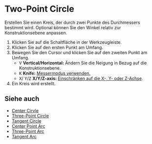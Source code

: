 
# Two-Point Circle

<Reference shortcut='' command='Two-Point Circle' button='Werkzeugleiste' />

Erstellen Sie einen Kreis, der durch zwei Punkte des Durchmessers bestimmt wird. Optional können Sie den Winkel relativ zur Konstruktionsebene anpassen.

1. Klicken Sie auf die Schaltfläche <ButtonIcon type="button-two-point-circle" /> in der Werkzeugleiste.
2. Klicken Sie auf den ersten Punkt am Umfang.
3. Bewegen Sie den Cursor und klicken Sie auf den zweiten Punkt am Umfang.
   - <kbd>V</kbd> **Vertical/Horizontal:** Ändern Sie die Neigung in Bezug auf die Konstruktionsebene.
   - <kbd>K</kbd> **Knife:** [Messermodus verwenden.](./sketching-essentials#use-knife-mode) 
   - <kbd>X</kbd>/ <kbd>Y</kbd>/<kbd>Z</kbd> **X/Y/Z-axis:** [Einschränken auf die X-, Y- oder Z-Achse](./sketching-essentials#constrain-to-an-axis).
4. Ein Kreis wird erstellt.

<VideoPlayer fileName="two-point-circle"/>

## Siehe auch
- [Center Cirvle](./center-circle)
- [Three-Point Circle](./three-point-circle)
- [Tangent Circle](./tangent-circle)
- [Center Point Arc](./center-point-arc)
- [Three-Point Arc](./three-point-arc)
- [Tangent Arc](./tangent-arc)